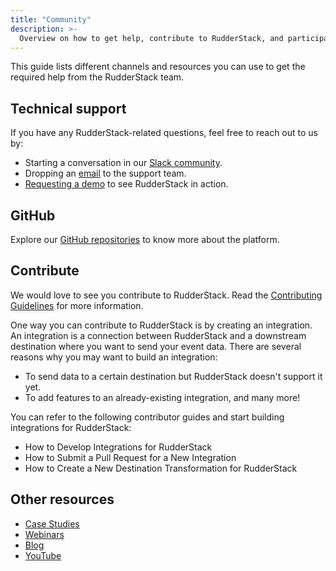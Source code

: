 ```yaml
---
title: "Community"
description: >-
  Overview on how to get help, contribute to RudderStack, and participate in the community.
---
```


This guide lists different channels and resources you can use to get the required help from the RudderStack team. 

## Technical support

If you have any RudderStack-related questions, feel free to reach out to us by:

* Starting a conversation in our [Slack community](https://rudderstack.com/join-rudderstack-slack-community).
* Dropping an [email](mailto:support@rudderstack.com) to the support team.
* [Requesting a demo](https://rudderstack.com/request-a-demo/) to see RudderStack in action.

## GitHub

Explore our [GitHub repositories](https://github.com/rudderlabs) to know more about the platform.

## Contribute

We would love to see you contribute to RudderStack. Read the [Contributing Guidelines](https://github.com/rudderlabs/rudder-server/blob/master/CONTRIBUTING.md) for more information.

One way you can contribute to RudderStack is by creating an integration. An integration is a connection between RudderStack and a downstream destination where you want to send your event data. There are several reasons why you may want to build an integration:

- To send data to a certain destination but RudderStack doesn't support it yet.
- To add features to an already-existing integration, and many more!

You can refer to the following contributor guides and start building integrations for RudderStack:

* <Link to="/user-guides/how-to-guides/developing-integrations-for-rudderstack/">How to Develop Integrations for RudderStack</Link>
* <Link to="/user-guides/how-to-guides/how-to-submit-an-integration-pull-request/">How to Submit a Pull Request for a New Integration</Link>
* <Link to="/user-guides/how-to-guides/create-a-new-destination-transformer-for-rudder/">How to Create a New Destination Transformation for RudderStack</Link>


## Other resources

* [Case Studies](https://www.rudderstack.com/customers/)
* [Webinars](https://www.rudderstack.com/video-library/)
* [Blog](https://www.rudderstack.com/blog/)
* [YouTube](https://www.youtube.com/channel/UCgV-B77bV_-LOmKYHw8jvBw)
